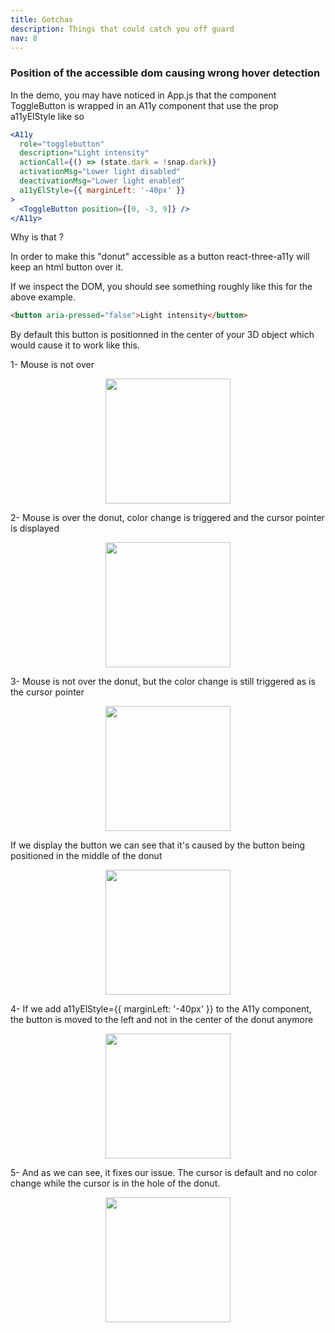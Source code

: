 ```yaml
---
title: Gotchas
description: Things that could catch you off guard
nav: 8
---
```


### Position of the accessible dom causing wrong hover detection

In the demo, you may have noticed in App.js that the component ToggleButton is wrapped in an A11y component that use the prop a11yElStyle like so

```jsx
<A11y
  role="togglebutton"
  description="Light intensity"
  actionCall={() => (state.dark = !snap.dark)}
  activationMsg="Lower light disabled"
  deactivationMsg="Lower light enabled"
  a11yElStyle={{ marginLeft: '-40px' }}
>
  <ToggleButton position={[0, -3, 9]} />
</A11y>
```

Why is that ?

In order to make this "donut" accessible as a button react-three-a11y will keep an html button over it.

If we inspect the DOM, you should see something roughly like this for the above example.

```html
<button aria-pressed="false">Light intensity</button>
```

By default this button is positionned in the center of your 3D object which would cause it to work like this.

1- Mouse is not over

<p align="middle">
  <img alt="" height="200" src="/a11y/beforehoverdefault.png" />
</p>

2- Mouse is over the donut, color change is triggered and the cursor pointer is displayed

<p align="middle">
  <img alt="" height="200" src="/a11y/hoverdefaultout.png" />
</p>

3- Mouse is not over the donut, but the color change is still triggered as is the cursor pointer

<p align="middle">
  <img alt="" height="200" src="/a11y/hoverdefault.png" />
</p>

If we display the button we can see that it's caused by the button being positioned in the middle of the donut

<p align="middle">
  <img alt="" height="200" src="/a11y/hoverdefaultbecause.png" />
</p>

4- If we add a11yElStyle={{ marginLeft: '-40px' }} to the A11y component, the button is moved to the left and not in the center of the donut anymore

<p align="middle">
  <img alt="" height="200" src="/a11y/hoverfixbecause.png" />
</p>

5- And as we can see, it fixes our issue. The cursor is default and no color change while the cursor is in the hole of the donut.

<p align="middle">
  <img alt="" height="200" src="/a11y/hoverfix.png" />
</p>

